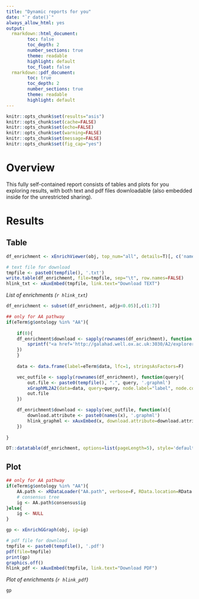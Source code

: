 ```yaml
---
title: "Dynamic reports for you"
date: "`r date()`"
always_allow_html: yes
output:
  rmarkdown::html_document:
        toc: false
        toc_depth: 2
        number_sections: true
        theme: readable
        highlight: default
        toc_float: false
  rmarkdown::pdf_document:
        toc: true
        toc_depth: 2
        number_sections: true
        theme: readable
        highlight: default
---
```


```r
knitr::opts_chunk$set(results="asis")
knitr::opts_chunk$set(cache=FALSE)
knitr::opts_chunk$set(echo=FALSE)
knitr::opts_chunk$set(warning=FALSE)
knitr::opts_chunk$set(message=FALSE)
knitr::opts_chunk$set(fig_cap="yes")
```

# Overview

This fully self-contained report consists of tables and plots for you exploring results, with both text and pdf files downloadable (also embedded inside for the unrestricted sharing).

# Results {.tabset .tabset-fade .tabset-pills}

## Table ##

```r
df_enrichment <- xEnrichViewer(obj, top_num="all", details=T)[, c('name','zscore',"pvalue",'adjp','or',"CIl","CIu","nOverlap","members_Overlap")]

# text file for download
tmpfile <- paste0(tempfile(), '.txt')
write.table(df_enrichment, file=tmpfile, sep="\t", row.names=FALSE)
hlink_txt <- xAuxEmbed(tmpfile, link.text="Download TEXT")
```

*List of enrichments  (`r hlink_txt`)*

```r

df_enrichment <- subset(df_enrichment, adjp<0.05)[,c(1:7)]

## only for AA pathway
if(eTerm$g$ontology %in% "AA"){
	
	if(0){
	df_enrichment$download <- sapply(rownames(df_enrichment), function (x){
		sprintf("<a href='http://galahad.well.ox.ac.uk:3030/A2/explorer/%s' target='%s''>%s</a>", x, x, x)
	})
	}
	
	data <- data.frame(label=eTerm$data, lfc=1, stringsAsFactors=F)

	vec_outfile <- sapply(rownames(df_enrichment), function(query){
		out.file <- paste0(tempfile(), ".", query, '.graphml')
		xGraphML2A2(data=data, query=query, node.label="label", node.color="lfc", colormap="white-orange", filename=out.file, RData.location=RData.location, verbose=F)
		out.file
	})

	df_enrichment$download <- sapply(vec_outfile, function(x){
		download.attribute <- paste0(names(x), '.graphml')
		hlink_graphml <- xAuxEmbed(x, download.attribute=download.attribute, link.text="GraphML")
	})
	
}

DT::datatable(df_enrichment, options=list(pageLength=5), style='default', caption="", rownames=FALSE, escape=F)
```


## Plot

```r

## only for AA pathway
if(eTerm$g$ontology %in% "AA"){
	AA.path <- xRDataLoader("AA.path", verbose=F, RData.location=RData.location)
	# consensus tree
	ig <- AA.path$consensus$ig
}else{
	ig <- NULL
}

gp <- xEnrichGGraph(obj, ig=ig)

# pdf file for download
tmpfile <- paste0(tempfile(), '.pdf')
pdf(file=tmpfile)
print(gp)
graphics.off()
hlink_pdf <- xAuxEmbed(tmpfile, link.text="Download PDF")
```

*Plot of enrichments (`r hlink_pdf`)*

```r
gp
```